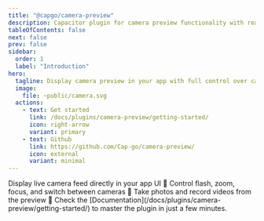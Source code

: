 ```yaml
---
title: "@capgo/camera-preview"
description: Capacitor plugin for camera preview functionality with real-time camera feed display and photo/video capture capabilities.
tableOfContents: false
next: false
prev: false
sidebar:
  order: 1
  label: "Introduction"
hero:
  tagline: Display camera preview in your app with full control over camera settings, capture photos and videos directly from the preview.
  image:
    file: ~public/camera.svg
  actions:
    - text: Get started
      link: /docs/plugins/camera-preview/getting-started/
      icon: right-arrow
      variant: primary
    - text: Github
      link: https://github.com/Cap-go/camera-preview/
      icon: external
      variant: minimal
---
```



<CardGrid stagger>
  <Card title="Real-time preview" icon="rocket">
    Display live camera feed directly in your app UI 🚀
  </Card>
  <Card title="Full control" icon="setting">
    Control flash, zoom, focus, and switch between cameras 📸
  </Card>
  <Card title="Capture capabilities" icon="forward-slash">
    Take photos and record videos from the preview 🎥
  </Card>
  <Card title="Comprehensive Documentation" icon="open-book">
    Check the [Documentation](/docs/plugins/camera-preview/getting-started/) to master the plugin in just a few minutes.
  </Card>
</CardGrid>
